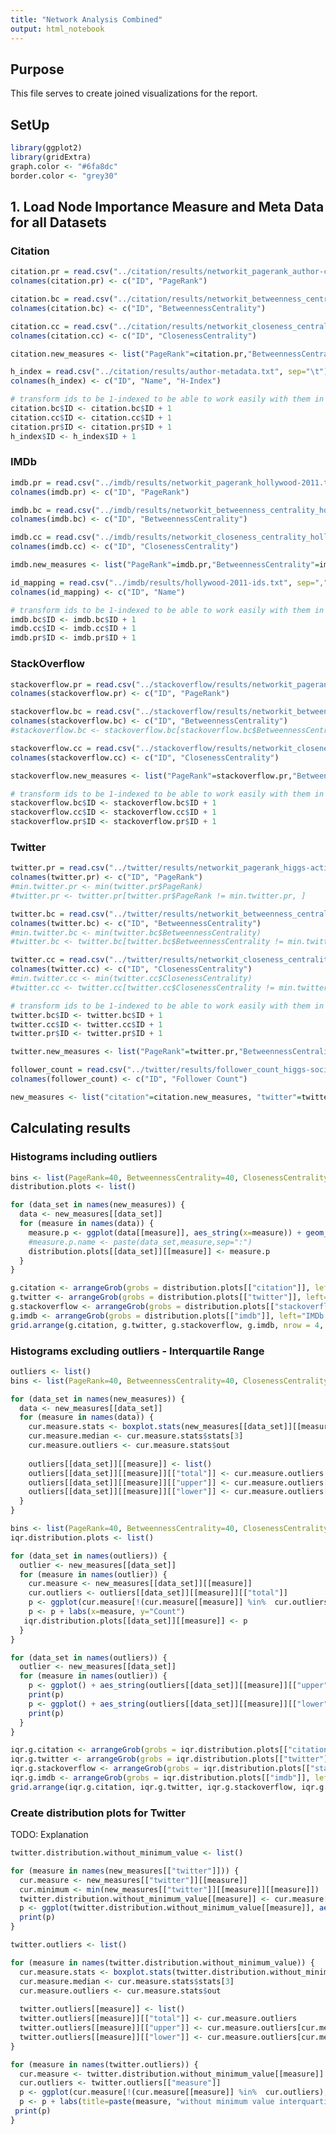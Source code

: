 ```yaml
---
title: "Network Analysis Combined"
output: html_notebook
---
```


## Purpose 
This file serves to create joined visualizations for the report.

## SetUp
```r
library(ggplot2)
library(gridExtra)
graph.color <- "#6fa8dc"
border.color <- "grey30"
```

## 1. Load Node Importance Measure and Meta Data for all Datasets

### Citation
```r
citation.pr = read.csv("../citation/results/networkit_pagerank_author-citation.txt", sep="\t", header = FALSE)
colnames(citation.pr) <- c("ID", "PageRank")

citation.bc = read.csv("../citation/results/networkit_betweenness_centrality_author-citation_reversed.txt", sep="\t", header = FALSE)
colnames(citation.bc) <- c("ID", "BetweennessCentrality")

citation.cc = read.csv("../citation/results/networkit_closeness_centrality_author-citation_reversed.txt", sep="\t", header = FALSE)
colnames(citation.cc) <- c("ID", "ClosenessCentrality")

citation.new_measures <- list("PageRank"=citation.pr,"BetweennessCentrality"=citation.bc,"ClosenessCentrality"=citation.cc)

h_index = read.csv("../citation/results/author-metadata.txt", sep="\t")
colnames(h_index) <- c("ID", "Name", "H-Index")

# transform ids to be 1-indexed to be able to work easily with them in R
citation.bc$ID <- citation.bc$ID + 1
citation.cc$ID <- citation.cc$ID + 1
citation.pr$ID <- citation.pr$ID + 1
h_index$ID <- h_index$ID + 1

```

### IMDb

```r
imdb.pr = read.csv("../imdb/results/networkit_pagerank_hollywood-2011.txt", sep="\t", header = FALSE)
colnames(imdb.pr) <- c("ID", "PageRank")

imdb.bc = read.csv("../imdb/results/networkit_betweenness_centrality_hollywood-2011.txt", sep="\t", header = FALSE)
colnames(imdb.bc) <- c("ID", "BetweennessCentrality")

imdb.cc = read.csv("../imdb/results/networkit_closeness_centrality_hollywood-2011.txt", sep="\t", header = FALSE)
colnames(imdb.cc) <- c("ID", "ClosenessCentrality")

imdb.new_measures <- list("PageRank"=imdb.pr,"BetweennessCentrality"=imdb.bc,"ClosenessCentrality"=imdb.cc)

id_mapping = read.csv("../imdb/results/hollywood-2011-ids.txt", sep=",")
colnames(id_mapping) <- c("ID", "Name")

# transform ids to be 1-indexed to be able to work easily with them in R
imdb.bc$ID <- imdb.bc$ID + 1
imdb.cc$ID <- imdb.cc$ID + 1
imdb.pr$ID <- imdb.pr$ID + 1

```

### StackOverflow

```r
stackoverflow.pr = read.csv("../stackoverflow/results/networkit_pagerank_stackoverflow.txt", sep="\t", header = FALSE)
colnames(stackoverflow.pr) <- c("ID", "PageRank")

stackoverflow.bc = read.csv("../stackoverflow/results/networkit_betweenness_centrality_stackoverflow_reversed.txt", sep="\t", header = FALSE) 
colnames(stackoverflow.bc) <- c("ID", "BetweennessCentrality")
#stackoverflow.bc <- stackoverflow.bc[stackoverflow.bc$BetweennessCentrality != 0, ]

stackoverflow.cc = read.csv("../stackoverflow/results/networkit_closeness_centrality_stackoverflow_reversed.txt", sep="\t", header = FALSE)
colnames(stackoverflow.cc) <- c("ID", "ClosenessCentrality")

stackoverflow.new_measures <- list("PageRank"=stackoverflow.pr,"BetweennessCentrality"=stackoverflow.bc,"ClosenessCentrality"=stackoverflow.cc)

# transform ids to be 1-indexed to be able to work easily with them in R
stackoverflow.bc$ID <- stackoverflow.bc$ID + 1
stackoverflow.cc$ID <- stackoverflow.cc$ID + 1
stackoverflow.pr$ID <- stackoverflow.pr$ID + 1

```

### Twitter

```r
twitter.pr = read.csv("../twitter/results/networkit_pagerank_higgs-activity_time.txt", sep="\t", header = FALSE)
colnames(twitter.pr) <- c("ID", "PageRank")
#min.twitter.pr <- min(twitter.pr$PageRank)
#twitter.pr <- twitter.pr[twitter.pr$PageRank != min.twitter.pr, ]

twitter.bc = read.csv("../twitter/results/networkit_betweenness_centrality_higgs-activity_time_reversed.txt", sep="\t", header = FALSE)
colnames(twitter.bc) <- c("ID", "BetweennessCentrality")
#min.twitter.bc <- min(twitter.bc$BetweennessCentrality)
#twitter.bc <- twitter.bc[twitter.bc$BetweennessCentrality != min.twitter.bc, ]

twitter.cc = read.csv("../twitter/results/networkit_closeness_centrality_higgs-activity_time_reversed.txt", sep="\t", header = FALSE)
colnames(twitter.cc) <- c("ID", "ClosenessCentrality")
#min.twitter.cc <- min(twitter.cc$ClosenessCentrality)
#twitter.cc <- twitter.cc[twitter.cc$ClosenessCentrality != min.twitter.cc, ]

# transform ids to be 1-indexed to be able to work easily with them in R
twitter.bc$ID <- twitter.bc$ID + 1
twitter.cc$ID <- twitter.cc$ID + 1
twitter.pr$ID <- twitter.pr$ID + 1

twitter.new_measures <- list("PageRank"=twitter.pr,"BetweennessCentrality"=twitter.bc,"ClosenessCentrality"=twitter.cc)

follower_count = read.csv("../twitter/results/follower_count_higgs-social_network.txt", sep=" ", header=FALSE)
colnames(follower_count) <- c("ID", "Follower Count")

```

```r
new_measures <- list("citation"=citation.new_measures, "twitter"=twitter.new_measures, "stackoverflow"=stackoverflow.new_measures, "imdb"=imdb.new_measures)
```


## Calculating results

### Histograms including outliers

```r
bins <- list(PageRank=40, BetweennessCentrality=40, ClosenessCentrality=40)
distribution.plots <- list()

for (data_set in names(new_measures)) {
  data <- new_measures[[data_set]]
  for (measure in names(data)) {
    measure.p <- ggplot(data[[measure]], aes_string(x=measure)) + geom_histogram(bins=bins[[measure]], fill=graph.color, color=border.color) +   labs(y="Count")
    #measure.p.name <- paste(data_set,measure,sep=":")
    distribution.plots[[data_set]][[measure]] <- measure.p
  }
}
```

```r
g.citation <- arrangeGrob(grobs = distribution.plots[["citation"]], left="Citation Network", ncol=3)
g.twitter <- arrangeGrob(grobs = distribution.plots[["twitter"]], left="Twitter Network", ncol=3)
g.stackoverflow <- arrangeGrob(grobs = distribution.plots[["stackoverflow"]], left="Stackoverflow Network", ncol=3)
g.imdb <- arrangeGrob(grobs = distribution.plots[["imdb"]], left="IMDb Network", ncol=3)
grid.arrange(g.citation, g.twitter, g.stackoverflow, g.imdb, nrow = 4, top ="Distribution of PageRank, Betweenness Centrality and Closeness Centrality for investigated datasets")
```
### Histograms excluding outliers - Interquartile Range

```r
outliers <- list()
bins <- list(PageRank=40, BetweennessCentrality=40, ClosenessCentrality=40)

for (data_set in names(new_measures)) {
  data <- new_measures[[data_set]]
  for (measure in names(data)) {
    cur.measure.stats <- boxplot.stats(new_measures[[data_set]][[measure]][[measure]])
    cur.measure.median <- cur.measure.stats$stats[3]
    cur.measure.outliers <- cur.measure.stats$out
    
    outliers[[data_set]][[measure]] <- list()
    outliers[[data_set]][[measure]][["total"]] <- cur.measure.outliers
    outliers[[data_set]][[measure]][["upper"]] <- cur.measure.outliers[cur.measure.outliers > cur.measure.median]
    outliers[[data_set]][[measure]][["lower"]] <- cur.measure.outliers[cur.measure.outliers < cur.measure.median]
  }
}
```


```r
bins <- list(PageRank=40, BetweennessCentrality=40, ClosenessCentrality=40)
iqr.distribution.plots <- list()

for (data_set in names(outliers)) {
  outlier <- new_measures[[data_set]]
  for (measure in names(outlier)) {
    cur.measure <- new_measures[[data_set]][[measure]]
    cur.outliers <- outliers[[data_set]][[measure]][["total"]]
    p <- ggplot(cur.measure[!(cur.measure[[measure]] %in%  cur.outliers),]) + aes_string(x=measure) + geom_histogram(bins=bins[[measure]], fill=graph.color, color=border.color)
    p <- p + labs(x=measure, y="Count")
   iqr.distribution.plots[[data_set]][[measure]] <- p
  }
}
```


```r
for (data_set in names(outliers)) {
  outlier <- new_measures[[data_set]]
  for (measure in names(outlier)) {
    p <- ggplot() + aes_string(outliers[[data_set]][[measure]][["upper"]]) + geom_histogram(bins=bins[[measure]], fill=graph.color, color=border.color) + labs(title=paste(data_set, measure,"Interquartile Range Upper Outlier Distribution"), x=measure, y="Count")
    print(p)
    p <- ggplot() + aes_string(outliers[[data_set]][[measure]][["lower"]]) + geom_histogram(bins=bins[[measure]], fill=graph.color, color=border.color) + labs(title=paste(data_set, measure, "Interquartile Range Lower Outlier Distribution"), x=measure, y="Count")
    print(p)
  }
}
```

```r
iqr.g.citation <- arrangeGrob(grobs = iqr.distribution.plots[["citation"]], left="Citation Network", ncol=3)
iqr.g.twitter <- arrangeGrob(grobs = iqr.distribution.plots[["twitter"]], left="Twitter Network", ncol=3)
iqr.g.stackoverflow <- arrangeGrob(grobs = iqr.distribution.plots[["stackoverflow"]], left="Stackoverflow Network", ncol=3)
iqr.g.imdb <- arrangeGrob(grobs = iqr.distribution.plots[["imdb"]], left="IMDb Network", ncol=3)
grid.arrange(iqr.g.citation, iqr.g.twitter, iqr.g.stackoverflow, iqr.g.imdb, nrow = 4, top ="Interquartile range distribution of PageRank, Betweenness Centrality and Closeness Centrality for investigated datasets")

```


### Create distribution plots for Twitter

TODO: Explanation

```r
twitter.distribution.without_minimum_value <- list()

for (measure in names(new_measures[["twitter"]])) {
  cur.measure <- new_measures[["twitter"]][[measure]]
  cur.minimum <- min(new_measures[["twitter"]][[measure]][[measure]])
  twitter.distribution.without_minimum_value[[measure]] <- cur.measure[cur.measure[[measure]] != cur.minimum, ]
  p <- ggplot(twitter.distribution.without_minimum_value[[measure]], aes_string(x=measure)) + geom_histogram(bins=bins[[measure]], fill=graph.color, color=border.color) + labs(title=paste(measure, "distribution without minimum value"), x=measure, y="Count")
  print(p)
}
```

```r
twitter.outliers <- list()

for (measure in names(twitter.distribution.without_minimum_value)) {
  cur.measure.stats <- boxplot.stats(twitter.distribution.without_minimum_value[[measure]][[measure]])
  cur.measure.median <- cur.measure.stats$stats[3]
  cur.measure.outliers <- cur.measure.stats$out
  
  twitter.outliers[[measure]] <- list()
  twitter.outliers[[measure]][["total"]] <- cur.measure.outliers
  twitter.outliers[[measure]][["upper"]] <- cur.measure.outliers[cur.measure.outliers > cur.measure.median]
  twitter.outliers[[measure]][["lower"]] <- cur.measure.outliers[cur.measure.outliers < cur.measure.median]
}

for (measure in names(twitter.outliers)) {
  cur.measure <- twitter.distribution.without_minimum_value[[measure]]
  cur.outliers <- twitter.outliers[["measure"]]
  p <- ggplot(cur.measure[!(cur.measure[[measure]] %in%  cur.outliers),]) + aes_string(x=measure) + geom_histogram(bins=bins[[measure]], fill=graph.color, color=border.color)
  p <- p + labs(title=paste(measure, "without minimum value interquartile range distribution"), x=measure, y="Count")
 print(p)
}
```

